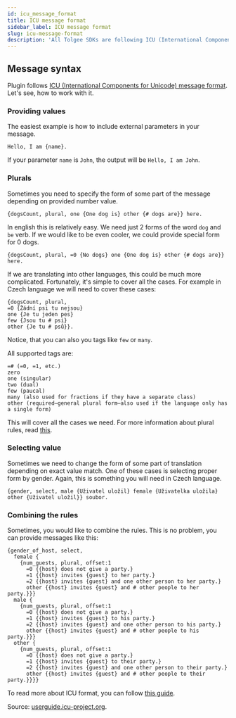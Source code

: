 ```yaml
---
id: icu_message_format
title: ICU message format
sidebar_label: ICU message format
slug: icu-message-format
description: 'All Tolgee SDKs are following ICU (International Components for Unicode) message format. Learn how to work with ICU message format in Tolgee.'
---
```


## Message syntax

Plugin follows
[ICU (International Components for Unicode) message format](https://en.wikipedia.org/wiki/International_Components_for_Unicode).
Let's see, how to work with it.

### Providing values

The easiest example is how to include external parameters in your message.

    Hello, I am {name}.

If your parameter `name` is `John`, the output will be `Hello, I am John`.

### Plurals

Sometimes you need to specify the form of some part of the message depending on provided number value.

    {dogsCount, plural, one {One dog is} other {# dogs are}} here.

In english this is relatively easy. We need just 2 forms of the word `dog` and `be` verb. If we would like to be even cooler,
we could provide special form for 0 dogs.

    {dogsCount, plural, =0 {No dogs} one {One dog is} other {# dogs are}} here.

If we are translating into other languages, this could be much more complicated. Fortunately, it's simple to cover all
the cases. For example in Czech language we will need to cover these cases:

```
{dogsCount, plural,
=0 {Žádní psi tu nejsou}
one {Je tu jeden pes}
few {Jsou tu # psi}
other {Je tu # psů}}.
```

Notice, that you can also you tags like `few` or `many`.

All supported tags are:

```
=# (=0, =1, etc.)
zero
one (singular)
two (dual)
few (paucal)
many (also used for fractions if they have a separate class)
other (required—general plural form—also used if the language only has a single form)
```

This will cover all the cases we need. For more information about plural rules, read
[this](http://cldr.unicode.org/index/cldr-spec/plural-rules).

### Selecting value

Sometimes we need to change the form of some part of translation depending on exact value match. One of these cases is
selecting proper form by gender. Again, this is something you will need in Czech language.

```
{gender, select, male {Uživatel uložil} female {Uživatelka uložila} other {Uživatel uložil}} soubor.
```

### Combining the rules

Sometimes, you would like to combine the rules. This is no problem, you can provide messages like this:

```
{gender_of_host, select,
  female {
    {num_guests, plural, offset:1
      =0 {{host} does not give a party.}
      =1 {{host} invites {guest} to her party.}
      =2 {{host} invites {guest} and one other person to her party.}
      other {{host} invites {guest} and # other people to her party.}}}
  male {
    {num_guests, plural, offset:1
      =0 {{host} does not give a party.}
      =1 {{host} invites {guest} to his party.}
      =2 {{host} invites {guest} and one other person to his party.}
      other {{host} invites {guest} and # other people to his party.}}}
  other {
    {num_guests, plural, offset:1
      =0 {{host} does not give a party.}
      =1 {{host} invites {guest} to their party.}
      =2 {{host} invites {guest} and one other person to their party.}
      other {{host} invites {guest} and # other people to their party.}}}}
```

To read more about ICU format, you can follow [this guide](http://userguide.icu-project.org/formatparse/messages).

Source: [userguide.icu-project.org](http://userguide.icu-project.org/formatparse/messages).
